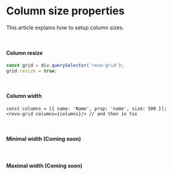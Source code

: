 
<Meta title="Docs/Columns/Column size properties"/>

# Column size properties

This article explains how to setup column sizes.


<br/>


#### Column resize
```js
const grid = div.querySelector('revo-grid');
grid.resize = true;
```


<br/>


#### Column width
```tsx
const columns = [{ name: 'Name', prop: 'name', size: 500 }];
<revo-grid columns={columns}/> // and then in tsx
```

<br/>


#### Minimal width (Coming soon)


<br/>



#### Maximal width (Coming soon)
